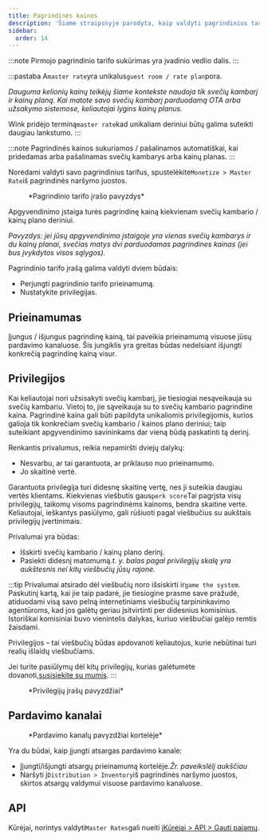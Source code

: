 ```yaml
---
title: Pagrindinės kainos
description: 'Šiame straipsnyje parodyta, kaip valdyti pagrindinius tarifus „Wink“.'
sidebar:
  order: 14
---
```


:::note
Pirmojo pagrindinio tarifo sukūrimas yra įvadinio vedlio dalis.
:::

:::pastaba
A`master rate`yra unikalus`guest room / rate plan`pora.

*Dauguma kelionių kainų teikėjų šiame kontekste naudoja tik svečių kambarį ir kainų planą. Kai matote savo svečių kambarį parduodamą OTA arba užsakymo sistemose, keliautojai lygins kainų planus.*

Wink pridėjo terminą`master rate`kad unikaliam deriniui būtų galima suteikti daugiau lankstumo.
:::

:::note
Pagrindinės kainos sukuriamos / pašalinamos automatiškai, kai pridedamas arba pašalinamas svečių kambarys arba kainų planas.
:::

Norėdami valdyti savo pagrindinius tarifus, spustelėkite`Monetize > Master Rate`iš pagrindinės naršymo juostos.

<figure>
  <CloudinaryImage width="350" height="484" resize="scale" quality="best" alt="Pagrindinis tarifas" src="academy/master-rate" errorImage="noimage_opaque_nyrtl0.png" />

  <figcaption>*Pagrindinio tarifo įrašo pavyzdys*</figcaption>
</figure>


Apgyvendinimo įstaiga turės pagrindinę kainą kiekvienam svečių kambario / kainų plano deriniui.

*Pavyzdys: jei jūsų apgyvendinimo įstaigoje yra vienas svečių kambarys ir du kainų planai, svečias matys dvi parduodamas pagrindines kainas (jei bus įvykdytos visos sąlygos).*

Pagrindinio tarifo įrašą galima valdyti dviem būdais:

* Perjungti pagrindinio tarifo prieinamumą.
* Nustatykite privilegijas.

## Prieinamumas

Įjungus / išjungus pagrindinę kainą, tai paveikia prieinamumą visuose jūsų pardavimo kanaluose. Šis jungiklis yra greitas būdas nedelsiant išjungti konkrečią pagrindinę kainą visur.

## Privilegijos

Kai keliautojai nori užsisakyti svečių kambarį, jie tiesiogiai nesąveikauja su svečių kambariu. Vietoj to, jie sąveikauja su to svečių kambario pagrindine kaina.
Pagrindinė kaina gali būti papildyta unikaliomis privilegijomis, kurios galioja tik konkrečiam svečių kambario / kainos plano deriniui; taip suteikiant apgyvendinimo savininkams dar vieną būdą paskatinti tą derinį.

Renkantis privalumus, reikia nepamiršti dviejų dalykų:

* Nesvarbu, ar tai garantuota, ar priklauso nuo prieinamumo.
* Jo skaitinė vertė.

Garantuota privilegija turi didesnę skaitinę vertę, nes ji suteikia daugiau vertės klientams.
Kiekvienas viešbutis gaus`perk score`Tai pagrįsta visų privilegijų, taikomų visoms pagrindinėms kainoms, bendra skaitine verte.
Keliautojai, ieškantys pasiūlymo, gali rūšiuoti pagal viešbučius su aukštais privilegijų įvertinimais.

Privalumai yra būdas:

* Išskirti svečių kambario / kainų plano derinį.
* Pasiekti didesnį matomumą.*t. y. balas pagal privilegijų skalę yra aukštesnis nei kitų viešbučių jūsų rajone.*

:::tip
Privalumai atsirado dėl viešbučių noro išsiskirti ir`game the system`.
Paskutinį kartą, kai jie taip padarė, jie tiesiogine prasme save pražudė, atiduodami visą savo pelną internetiniams viešbučių tarpininkavimo agentūroms, kad jos galėtų geriau įsitvirtinti per didesnius komisinius.
Istoriškai komisiniai buvo vienintelis dalykas, kuriuo viešbučiai galėjo remtis žaisdami.

Privilegijos – tai viešbučių būdas apdovanoti keliautojus, kurie nebūtinai turi realių išlaidų viešbučiams.

Jei turite pasiūlymų dėl kitų privilegijų, kurias galėtumėte dovanoti,[susisiekite su mumis](mailto:hi@wink.travel).
:::

<figure>
  <CloudinaryImage width="700" height="263" resize="scale" quality="best" alt="Privilegijos" src="academy/perks" errorImage="noimage_opaque_nyrtl0.png" />

  <figcaption>*Privilegijų įrašų pavyzdžiai*</figcaption>
</figure>


## Pardavimo kanalai

<figure>
  <CloudinaryImage width="350" height="368" resize="scale" quality="best" alt="Pardavimo kanalai" src="academy/sales-channels-card" errorImage="noimage_opaque_nyrtl0.png" />

  <figcaption>*Pardavimo kanalų pavyzdžiai kortelėje*</figcaption>
</figure>


Yra du būdai, kaip įjungti atsargas pardavimo kanale:

* Įjungti/išjungti atsargų prieinamumą kortelėje.*Žr. paveikslėlį aukščiau*
* Naršyti į`Distribution > Inventory`iš pagrindinės naršymo juostos, skirtos atsargų valdymui visuose pardavimo kanaluose.

## API

Kūrėjai, norintys valdyti`Master Rates`gali nueiti į[Kūrėjai > API > Gauti pajamų](/developers/apis/#monetize-api).

